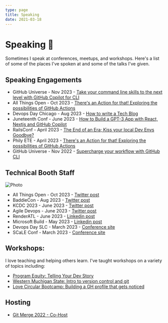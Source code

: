```yaml
---
type: page
title: Speaking
date: 2021-03-18
---
```


# Speaking 🎤

Sometimes I speak at conferences, meetups, and workshops.
Here's a list of some of the places I've spoken at and some of the talks I've given.


## Speaking Engagements

- GitHub Universe - Nov 2023 - [Take your command line skills to the next level with GitHub Copilot for CLI](https://reg.githubuniverse.com/flow/github/universe23/sessioncatalog/page/sessioncatalog?search=AI2755D)
- All Things Open - Oct 2023 - [There's an Action for that! Exploring the possibilities of GitHub Actions](https://2023.allthingsopen.org/sessions/theres-an-action-for-that-exploring-the-possibilities-of-github-actions/)
- Devops Day Chicago - Aug 2023 - [How to write a Tech Blog](https://devopsdays.org/events/2023-chicago/speakers/kedasha-kerr/)
- Juneteenth Conf - June 2023 - [How to Build a GPT-3 App with React, Nextjs and GitHub Copilot](https://juneteenthconf.com/speakers.html)
- RailsConf - April 2023 - [The End of an Era; Kiss your local Dev Envs Goodbye?](https://railsconf2023.sessionize.com/session/453558)
- Phily ETE - April 2023 - [There's an Action for that! Exploring the possibilities of GitHub Actions](https://2023.phillyemergingtech.com/session/theres-an-action-for-that-exploring-the-possibilities-of-github-actions/)
- GitHub Universe - Nov 2022 - [Supercharge your workflow with GitHub CLI](https://x.com/abbycabs/status/1590434461140721664?s=20)

## Technical Booth Staff

<Image
  src="/images/me_render.jpg"
  alt="Photo"
  width={1125}
  height={600}
  priority
  className="next-image"
/>

- All Things Open - Oct 2023 - [Twitter post](https://twitter.com/itsthatladydev/status/1714464312742248508)
- BaddieCon - Aug 2023 - [Twitter post](https://x.com/itsthatladydev/status/1692588248814510272?s=20)
- KCDC 2023 - June 2023 - [Twitter post](https://x.com/itsthatladydev/status/1671899382784880642?s=20)
- Agile Devops - June 2023 - [Twitter post](https://x.com/itsthatladydev/status/1666229979255017473?s=20)
- RenderATL - June 2023 - [Linkedin post](https://www.linkedin.com/posts/kedashakerr_last-week-was-such-an-amazing-time-at-renderatl-activity-7072637272298319872-FCXE)
- Microsoft Build - May 2023 - [Linkedin post](https://www.linkedin.com/posts/kedashakerr_a-few-weeks-ago-i-was-at-microsoft-build-activity-7072286050173284352-5Xrk)
- Devops Day SLC - March 2023 - [Conference site](https://www.socallinuxexpo.org/scale/21x/sponsor/github)
- SCaLE Conf - March 2023 - [Conference site](https://saltlakecitydevopsdays2023.sched.com/sponsor/github.2526v7up)

## Workshops:

I love teaching and helping others learn. I've taught workshops on a variety of topics including:

- [Program Equity: Telling Your Dev Story](https://www.canva.com/design/DAFTckkO1ng/0lbpryMS73tqr4K1pHU1hA/view)
- [Western Muchigan State: Intro to version control and git](https://www.youtube.com/watch?v=fRSPogmLdvs)
- [Love Circular Bootcamp: Building a GH profile that gets noticed](https://lovecircular.com/previous-events/building-a-github-profile-that-gets-noticed-by-recruiters)

## Hosting

- [Git Merge 2022 - Co-Host](https://git-merge.com/#kedasha-kerr)

